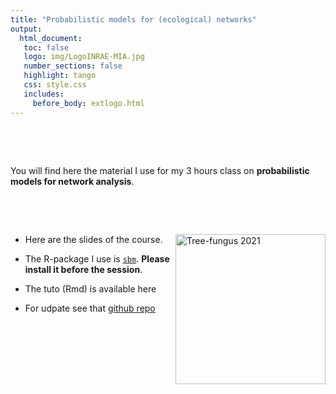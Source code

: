 ```yaml
---
title: "Probabilistic models for (ecological) networks"
output: 
  html_document:
   toc: false
   logo: img/LogoINRAE-MIA.jpg
   number_sections: false
   highlight: tango
   css: style.css
   includes:
     before_body: extlogo.html
---
```



<br> 

<br> 

You will find here the material I use for my 3 hours  class on **probabilistic models for network analysis**. 

<br> 

<br> 

  
<img src="Networks/Tree-Fungus.jpg" alt="Tree-fungus 2021" width = "240px" align="right"> </img>

  * Here are the slides of the course. [<i class="fa fa-download"></i>](Networks/slides_BlockModels.pdf)
  
  * The R-package I use is [`sbm`](https://cran.r-project.org/web/packages/sbm/index.html). **Please install it before the session**.  
  
  * The tuto (Rmd) is available here [<i class="fa fa-download"></i>](Networks/Tuto_sbm.zip)
  
  * For udpate see that [github repo](https://github.com/Sophiedonnet/IntroductionToBlockModels)
  

    
    